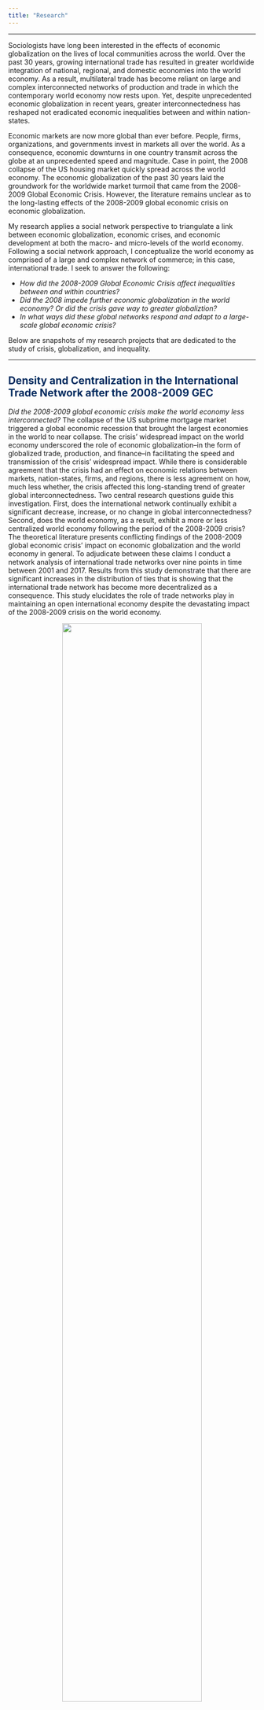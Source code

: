 ```yaml
---
title: "Research"
---
```


----

Sociologists have long been interested in the effects of economic globalization on the lives of local communities across the world. Over the past 30 years, growing international trade has resulted in greater worldwide integration of national, regional, and domestic economies into the world economy. As a result, multilateral trade has become reliant on large and complex interconnected networks of production and trade in which the contemporary world economy now rests upon. Yet, despite unprecedented economic globalization in recent years, greater interconnectedness has reshaped not eradicated economic inequalities between and within nation-states.

Economic markets are now more global than ever before. People, firms, organizations, and governments invest in markets all over the world. As a consequence, economic downturns in one country transmit across the globe at an unprecedented speed and magnitude. Case in point, the 2008 collapse of the US housing market quickly spread across the world economy. The economic globalization of the past 30 years laid the groundwork for the worldwide market turmoil that came from the 2008-2009 Global Economic Crisis. However, the literature remains unclear as to the long-lasting effects of the 2008-2009 global economic crisis on economic globalization. 

My research applies a social network perspective to triangulate a link between economic globalization, economic crises, and economic development at both the macro- and micro-levels of the world economy. Following a social network approach, I conceptualize the world economy as comprised of a large and complex network of commerce; in this case, international trade. I seek to answer the following:

  * *How did the 2008-2009 Global Economic Crisis affect inequalities between and within countries?* 
  * *Did the 2008 impede further economic globalization in the world economy? Or did the crisis gave way to greater globaliztion?*
  * *In what ways did these global networks respond and adapt to a large-scale global economic crisis?*

Below are snapshots of my research projects that are dedicated to the study of crisis, globalization, and inequality.


----

## <span style="color: #002A5E;">**Density and Centralization in the International Trade Network after the 2008-2009 GEC**</span>

*Did the 2008-2009 global economic crisis make the world economy less interconnected?* The collapse of the US subprime mortgage market triggered a global economic recession that brought the largest economies in the world to near collapse. The crisis' widespread impact on the world economy underscored the role of economic globalization--in the form of globalized trade, production, and finance--in facilitating the speed and transmission of the crisis' widespread impact. While there is considerable agreement that the crisis had an effect on economic relations between markets, nation-states, firms, and regions, there is less agreement on how, much less whether, the crisis affected this long-standing trend of greater global interconnectedness. Two central research questions guide this investigation. First, does the international network continually exhibit a significant decrease, increase, or no change in global interconnectedness? Second, does the world economy, as a result, exhibit a more or less centralized world economy following the period of the 2008-2009 crisis? The theoretical literature presents conflicting findings of the 2008-2009 global economic crisis' impact on economic globalization and the world economy in general. To adjudicate between these claims I conduct a network analysis of international trade networks over nine points in time between 2001 and 2017. Results from this study demonstrate that there are significant increases in the distribution of ties that is showing that the international trade network has become more decentralized as a consequence. This study elucidates the role of trade networks play in maintaining an open international economy despite the devastating impact of the 2008-2009 crisis on the world economy.

<center><img src="images/density_centralization.png" width="75%" height="75%"></center>



----

## <span style="color: #002A5E;">**The Core/Periphery Structure of the World Economy in the Wake of the 2008-2009 GEC**</span>

*Did the 2008-2009 Global Economic Crisis change the hierarchy of the world economic system?*

Findings from my research shows that over the past two decades the world economy has experienced two long-term development trends: the growing influence of emerging economies on the structure of the world economy and declining influence from historically dominant economies from Global North countries such as the US, UK and Japan. A key reason has been the increasing trade relations within and between regions commonly associated with the Global South, including Latin America, Sub-Saharan Africa, South and West Asia, North Africa and the Middle East, which are mediated by large emerging economies such as China, India, Brazil and South Africa. During and immediately after the crisis, these large emerging economies facilitated and expanded transnational links for smaller developing economies across the Global South, and thus provide further empirical evidence that the crisis facilitated increased Global South-to-South Cooperation across the international trade network. As a result, the hierarchy of the world economy has become less vertical and more horizontal. However, historically marginalized countries in Sub-Saharan Africa and smaller island nations remain at the periphery of the international trade network. 

<br>

**The Core/Periphery Structure in 2001**
<center><img src="images/core_periphery_2001.png" width="90%" height="75%"></center>
</br>
<br>
**The Core/Periphery Structure in 2011**
<center><img src="images/core_periphery_2011.png" width="90%" height="75%"></center>
</br>